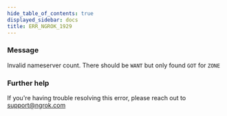 ```yaml
---
hide_table_of_contents: true
displayed_sidebar: docs
title: ERR_NGROK_1929
---
```


### Message

Invalid nameserver count. There should be `WANT` but only found `GOT` for `ZONE`

<ErrorDetails />

### Further help

If you're having trouble resolving this error, please reach out to [support@ngrok.com](mailto:support@ngrok.com?subject=Help%20with%20ERR_NGROK_1929)
